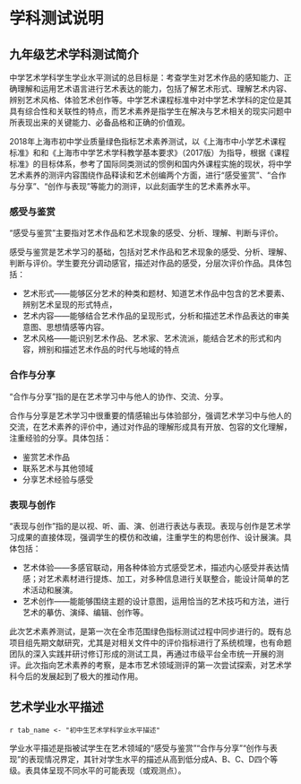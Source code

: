 <!-- chapter description -->
\mytext

# 学科测试说明

## 九年级艺术学科测试简介

中学艺术学科学生学业水平测试的总目标是：考查学生对艺术作品的感知能力、正确理解和运用艺术语言进行艺术表达的能力，包括了解艺术形式、理解艺术内容、辨别艺术风格、体验艺术创作等。中学艺术课程标准中对中学艺术学科的定位是其具有综合性和关联性的特点，而艺术素养是指学生在解决与艺术相关的现实问题中所表现出来的关键能力、必备品格和正确的价值观。

2018年上海市初中学业质量绿色指标艺术素养测试，以《上海市中小学艺术课程标准》和和《上海市中学艺术学科教学基本要求》（2017版）为指导，根据《课程标准》的目标体系，参考了国际同类测试的惯例和国内外课程实施的现状，将中学艺术素养的测评内容围绕作品释读和艺术创编两个方面，进行“感受鉴赏”、“合作与分享”、“创作与表现”等能力的测评，以此刻画学生的艺术素养水平。

### 感受与鉴赏

“感受与鉴赏”主要指对艺术作品和艺术现象的感受、分析、理解、判断与评价。

感受与鉴赏是艺术学习的基础，包括对艺术作品和艺术现象的感受、分析、理解、判断与评价。学生要充分调动感官，描述对作品的感受，分层次评价作品。具体包括：

- 艺术形式——能够区分艺术的种类和题材、知道艺术作品中包含的艺术要素、辨别艺术呈现的形式特点，
- 艺术内容——能够结合艺术作品的呈现形式，分析和描述艺术作品表达的审美意图、思想情感等内容。
- 艺术风格——能识别艺术作品、艺术家、艺术流派，能结合艺术的形式和内容，辨别和描述艺术作品的时代与地域的特点

### 合作与分享

“合作与分享”指的是在艺术学习中与他人的协作、交流、分享。

合作与分享是艺术学习中很重要的情感输出与体验部分，强调艺术学习中与他人的交流，在艺术素养的评价中，通过对作品的理解形成具有开放、包容的文化理解，注重经验的分享。具体包括：

- 鉴赏艺术作品
- 联系艺术与其他领域
- 分享艺术经验与感受

### 表现与创作

“表现与创作”指的是以视、听、画、演、创进行表达与表现。表现与创作是艺术学习成果的直接体现，强调学生的模仿和改编，注重学生的构思创作、设计展演。具体包括：

- 艺术体验——多感官联动，用各种体验方式感受艺术，描述内心感受并表达情感；对艺术素材进行提炼、加工，对多种信息进行关联整合，能设计简单的艺术活动和展演。
- 艺术创作——能能够围绕主题的设计意图，运用恰当的艺术技巧和方法，进行艺术的摹仿、演绎、编辑、创作等。

此次艺术素养测试，是第一次在全市范围绿色指标测试过程中同步进行的。既有总项目组先期文献研究，尤其是对相关文件中的评价指标进行了系统梳理，也有命题团队的深入实践并研讨修订形成的测试工具，再通过市级平台全市统一开展的测评。此次指向艺术素养的考察，是本市艺术领域测评的第一次尝试探索，对艺术学科今后的发展起到了极大的推动作用。

\clearpage

## 艺术学业水平描述

`r tab_name <- "初中生艺术学科学业水平描述" `

学业水平描述是指被试学生在艺术领域的“感受与鉴赏”“合作与分享”“创作与表现”的表现情况界定，其针对学生水平的描述从高到低分成A、B、C、D四个等级。表\ref{tab: `r tab_name`}具体呈现不同水平的可能表现（或观测点）。

\begin{itshape}
\mytable
\begin{longtable}{|c|c|p{12cm}|}
\caption{`r tab_name`} \label{tab: `r tab_name`} \\  

\hline
能力维度	& 水平 &	水平描述 \\ \hline
\multirow{23}{*}{\makecell{感受与鉴赏}} &	\multirow{8}{*}{A}	 & $\star$	能准确感受并体会音乐、舞蹈、戏剧等表演艺术的表现形式 \\ \cline{3-3}
 & & $\star$	能准确感受并体会绘画、雕塑、设计等造型艺术的表现形式 \\ \cline{3-3}
 & & $\star$  能感受并分析作品中艺术要素的表现意义 \\ \cline{3-3}
 & & $\star$ 能知道并说明音乐的种类和体裁，如声乐、器乐及其下属体裁等 \\ \cline{3-3}
 & & $\star$ 能知道并说明美术的种类和体裁，如绘画、雕塑、建筑、书法、工艺、设计及其下属体裁等 \\ \cline{3-3}
 & & $\star$ 能准确感受舞蹈、戏曲表达的人物情感 \\ \cline{3-3}
 & & $\star$ 能准确体会不同时期音乐、美术作品的艺术特色，并了解作品中蕴含的时代发展特点 \\ \cline{3-3}
 & & $\star$ 能知道并了解不同门类具有代表性的艺术家及其艺术经历 \\ \cline{2-3}
 &	\multirow{8}{*}{B} & $\star$	能感受并适当体会音乐、舞蹈、戏剧等表演艺术的表现形式 \\ \cline{3-3}
 & & $\star$ 能感受并适当体会绘画、雕塑、设计等造型艺术的表现形式  \\ \cline{3-3}
 & & $\star$ 能感受作并适当分析品中艺术要素的表现意义  \\ \cline{3-3}
 & & $\star$ 能知道并适当说明音乐的种类和体裁，如声乐、器乐及其下属体裁等  \\ \cline{3-3}
 & & $\star$ 能知道并适当说明美术的种类和体裁，如绘画、雕塑、建筑、书法、工艺、设计及其下属体裁等  \\ \cline{3-3}
 & & $\star$ 能感受舞蹈、戏曲表达的人物情感  \\ \cline{3-3}
 & & $\star$ 能较为准确地体会不同时期音乐、美术作品的艺术特色，并了解作品中蕴含的时代发展特点  \\ \cline{3-3}
 & & $\star$ 能知道不同门类具有代表性的艺术家及其艺术经历  \\ \cline{2-3}
 &	\multirow{8}{*}{C} & $\star$	能知道音乐、舞蹈、戏剧等表演艺术的表现形式  \\ \cline{3-3}
 & & $\star$ 能知道体会绘画、雕塑、设计等造型艺术的表现形式  \\ \cline{3-3}
 & & $\star$ 能了解艺术要素的表现意义  \\ \cline{3-3}
 & & $\star$ 能知道音乐的种类和体裁，如声乐、知道器乐及其下属体裁等  \\ \cline{3-3}
 & & $\star$ 能知道美术的种类和体裁，如绘画、雕塑、建筑、书法、工艺、设计及其下属体裁等  \\ \cline{3-3}
 & & $\star$ 能初步感受舞蹈、戏曲表达的人物情感  \\ \cline{3-3}
 & & $\star$ 能基本知道不同时期音乐、美术作品的艺术特色  \\ \cline{3-3}
 & & $\star$ 基本了解不同门类具有代表性的艺术家及其艺术经历。  \\ \cline{2-3}
 &	\multirow{8}{*}{D} & $\star$	不知道音乐、舞蹈、戏剧等表演艺术的表现形式 \\ \cline{3-3}
 & & $\star$ 不知道体会绘画、雕塑、设计等造型艺术的表现形式 \\ \cline{3-3}
 & & $\star$ 不能了解艺术要素的表现意义 \\ \cline{3-3}
 & & $\star$ 不知道音乐的种类和体裁，如声乐、知道器乐及其下属体裁等 \\ \cline{3-3}
 & & $\star$ 不知道美术的种类和体裁，如绘画、雕塑、建筑、书法、工艺、设计及其下属体裁等 \\ \cline{3-3}
 & & $\star$ 不能初步感受舞蹈、戏曲表达的人物情感 \\ \cline{3-3}
 & & $\star$ 不知道不同时期音乐、美术作品的艺术特色 \\ \cline{1-3}

\multirow{12}{*}{合作与分享}	& \multirow{3}{*}{A}	& $\star$	能准确评价音乐、美术及其相关艺术作品的情感表达 \\ \cline{3-3}
 & & $\star$ 能主动并准确模仿音乐、美术及其相关艺术的表达手法,表现喜、怒、哀、乐等情感 \\ \cline{3-3}
 & & $\star$ 能主动并准确用各种形式表达对音乐、美术及其相关艺术作品的感受 \\ \cline{2-3}
 & \multirow{3}{*}{B}	& $\star$	能较准确评价音乐、美术及其相关艺术作品的情感表达 \\ \cline{3-3}
 & & $\star$ 能主动并较好模仿音乐、美术及其相关艺术的表达手法,表现喜、怒、哀、乐等情感 \\ \cline{3-3}
 & & $\star$ 能主动并较为准确用各种形式表达对音乐、美术及其相关艺术作品的感受 \\ \cline{2-3}
 & \multirow{3}{*}{C}	& $\star$	能评价音乐、美术及其相关艺术作品的情感表达 \\ \cline{3-3}
 & & $\star$ 能模仿音乐、美术及其相关艺术的表达手法,表现喜、怒、哀、乐等情感 \\ \cline{3-3}
 & & $\star$ 能基本准确用各种形式表现对音乐、美术及其相关艺术作品的感受 \\ \cline{2-3}
 & \multirow{3}{*}{D}	& $\star$	不能准确评价音乐、美术及其相关艺术作品的情感表达 \\ \cline{3-3}
 & & $\star$ 不能模仿音乐、美术及其相关艺术的表达手法,表现喜、怒、哀、乐等情感 \\ \cline{3-3}
 & & $\star$ 不能用各种形式表现对音乐、美术及其相关艺术作品的感受 \\ \cline{1-3}

\multirow{8}{*}{表现与创作}	& A	& $\star$ 能主动收集、筛选、提炼创作素材，并准确运用相关内容表现 \\ \cline{3-3}
 & & $\star$ 能积极主动借鉴艺术家的创意,进行艺术构思 \\ \cline{2-3}
 & B & $\star$	能主动收集、筛选、提炼创作素材，并运用相关内容表现 \\ \cline{3-3}
 & & $\star$ 能借鉴艺术家的创意,进行艺术构思 \\ \cline{2-3}
 & C & $\star$ 能运用所给素材，进行内容表现 \\ \cline{3-3}
 & & $\star$ 能尝试借鉴艺术家的创意,进行艺术构思 \\ \cline{2-3}
 & D & $\star$ 不能收集、筛选、提炼创作素材，并表现 \\ \cline{3-3}
 & & $\star$ 不能借鉴艺术家的创意,进行艺术构思 \\ \cline{1-3}

\end{longtable}
\end{itshape}

<!-- end of chapter description -->

